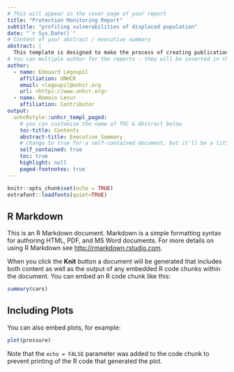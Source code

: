 ```yaml
---
# This will appear in the cover page of your report
title: "Protection Monitoring Report"
subtitle: "profiling vulnerabilities of displaced population"
date: "`r Sys.Date()`"
# Content of your abstract / executive summary
abstract: |
  This template is designed to make the process of creating publication-ready graphics and reports with UNHCR style a more __reproducible process__. As the styling is already built-in, users will be able to save time and focus on analysis narrative rather than on technical configuration. It shall support anyone who wants to make advanced graphics and gain efficiency in the generation of statistical reports. 
# You can multiple author for the reports - they will be inserted in the last page
author:
  - name: Edouard Legoupil
    affiliation: UNHCR
    email: <legoupil@unhcr.org
    url: <https://www.unhcr.org>
  - name: Romain Lesur
    affiliation: Contributor
output: 
  unhcRstyle::unhcr_templ_paged:
    # you can customise the name of TOC & Abstract below
    toc-title: Contents
    abstract-title: Executive Summary
    # change to true for a self-contained document, but it'll be a litte slower for Pandoc to render
    self_contained: true
    toc: true
    highlight: null
    paged-footnotes: true
---
```



```r
knitr::opts_chunk$set(echo = TRUE)
extrafont::loadfonts(quiet=TRUE)
```




## R Markdown

This is an R Markdown document. Markdown is a simple formatting syntax for authoring HTML, PDF, and MS Word documents. For more details on using R Markdown see <http://rmarkdown.rstudio.com>.

When you click the **Knit** button a document will be generated that includes both content as well as the output of any embedded R code chunks within the document. You can embed an R code chunk like this:

```r
summary(cars)
```

## Including Plots

You can also embed plots, for example:

```r
plot(pressure)
```

Note that the `echo = FALSE` parameter was added to the code chunk to prevent printing of the R code that generated the plot.


